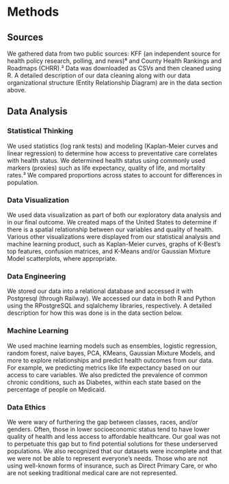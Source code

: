 # Methods
## Sources
We gathered data from two public sources: KFF (an independent source for health policy research, polling, and news)⁶ and County Health Rankings and Roadmaps (CHRR).² Data was downloaded as CSVs and then cleaned using R. A detailed description of our data cleaning along with our data organizational structure (Entity Relationship Diagram) are in the data section above.

## Data Analysis
### Statistical Thinking
We used statistics (log rank tests) and modeling (Kaplan-Meier curves and linear regression) to determine how access to preventative care correlates with health status. We determined health status using commonly used markers (proxies) such as life expectancy, quality of life, and mortality rates.³ We compared proportions across states to account for differences in population.

### Data Visualization
We used data visualization as part of both our exploratory data analysis and in our final outcome. We created maps of the United States to determine if there is a spatial relationship between our variables and quality of health. Various other visualizations were displayed from our statistical analysis and machine learning product, such as Kaplan-Meier curves, graphs of K-Best's top features, confusion matrices, and K-Means and/or Gaussian Mixture Model scatterplots, where appropriate.  

### Data Engineering
We stored our data into a relational database and accessed it with Postgresql (through Railway). We accessed our data in both R and Python using the RPostgreSQL and sqlalchemy libraries, respectively. A detailed description for how this was done is in the data section below. 

### Machine Learning
We used machine learning models such as ensembles, logistic regression, random forest, naive bayes, PCA, KMeans, Gaussian Mixture Models, and more to explore relationships and predict health outcomes from our data. For example, we predicting metrics like life expectancy based on our access to care variables. We also predicted the prevalence of common chronic conditions, such as Diabetes, within each state based on the percentage of people on Medicaid. 

### Data Ethics
We were wary of furthering the gap between classes, races, and/or genders. Often, those in lower socioeconomic status tend to have lower quality of health and less access to affordable healthcare. Our goal was not to perpetuate this gap but to find potential solutions for these underserved populations. We also recognized that our datasets were incomplete and that we were not be able to represent everyone’s needs. Those who are not using well-known forms of insurance, such as Direct Primary Care, or who are not seeking traditional medical care are not represented. 



